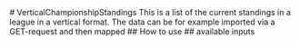 

<Meta of={VerticalChampionshipStandings} />
# VerticalChampionshipStandings 
This is a list of the current standings in a league in a vertical format.  
The data can be for example imported via a GET-request and then mapped 
## How to use
<Primary />
## available inputs
<Controls />
<Stories />
